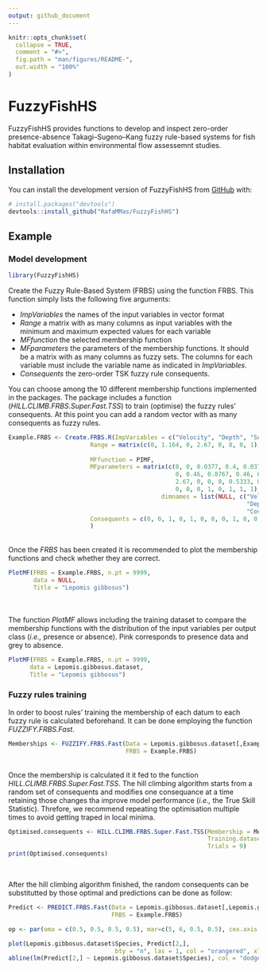 ```yaml
---
output: github_document
---
```


<!-- README.md is generated from README.Rmd. Please edit that file -->

```r
knitr::opts_chunk$set(
  collapse = TRUE,
  comment = "#>",
  fig.path = "man/figures/README-",
  out.width = "100%"
)
```

# FuzzyFishHS

<!-- badges: start -->
<!-- badges: end -->

FuzzyFishHS provides functions to develop and inspect zero-order presence-absence Takagi–Sugeno–Kang fuzzy rule-based systems for fish habitat evaluation within environmental flow assessemnt studies. 

## Installation

You can install the development version of FuzzyFishHS from [GitHub](https://github.com/) with:

``` r
# install.packages("devtools")
devtools::install_github("RafaMMas/FuzzyFishHS")
```

## Example

### Model development

```r
library(FuzzyFishHS)
```

Create the Fuzzy Rule-Based System (FRBS) using the function FRBS. This function simply lists the following five arguments:

- *ImpVariables* the names of the input variables in vector format
- *Range* a matrix with as many columns as input variables with the minimum and maximum expected values for each variable
- *MFfunction* the selected membership function
- *MFparameters* the parameters of the membership functions. It should be a matrix with as many columns as fuzzy sets. The columns for each variable must include the variable name as indicated in *ImpVariables*.
- *Consequents* the zero-order TSK fuzzy rule consequents.

You can choose among the 10 different membership functions implemented in the packages. The package includes a function (*HILL.CLIMB.FRBS.Super.Fast.TSS*) to train (optimise) the fuzzy rules' consequents. At this point you can add a random vector with as many consequents as fuzzy rules. 
<br>
```r
Example.FRBS <- Create.FRBS.R(ImpVariables = c("Velocity", "Depth", "Substrate.index", "Cover.index"),
                       Range = matrix(c(0, 1.164, 0, 2.67, 0, 8, 0, 1), ncol = 4, dimnames = list(NULL, c("Velocity", "Depth", "Substrate.index", "Cover.index")
                                                                                                  )),
                       MFfunction = PIMF,
                       MFparameters = matrix(c(0, 0, 0.0377, 0.4, 0.0377, 0.4, 1.164, 1.164, 0, 
                                               0, 0.46, 0.8767, 0.46, 0.8767, 1.3067, 2.67, 1.3067, 2.67, 2.67, 
                                               2.67, 0, 0, 0, 0.5333, 0, 0.5333, 3.8667, 6, 3.8667, 6, 8, 8, 
                                               0, 0, 0, 1, 0, 1, 1, 1), ncol = 10, 
                                           dimnames = list(NULL, c("VelocityL", "VelocityH", "DepthL", 
                                                                   "DepthM", "DepthH", "Substrate.indexL", "Substrate.indexM", "Substrate.indexH", 
                                                                   "Cover.indexL", "Cover.indexH"))),
                       Consequents = c(0, 0, 1, 0, 1, 0, 0, 0, 1, 0, 0, 0, 0, 0, 0, 0, 0, 0, 1, 0, 1, 1, 0, 0.5, 0, 0, 1, 0, 0, 1, 1, 0, 0, 0, 0, 0)
                       )
```
<br>
Once the *FRBS* has been created it is recommended to plot the membership functions and check whether they are correct.
<br>
```r
PlotMF(FRBS = Example.FRBS, n.pt = 9999,
       data = NULL,
       Title = "Lepomis gibbosus")
```
<br>
<br>
The function *PlotMF* allows including the training dataset to compare the membership functions with the distribution of the input variables per output class (*i.e.,* presence or absence). Pink corresponds to presence data and grey to absence.
<br>
```r
PlotMF(FRBS = Example.FRBS, n.pt = 9999,
      data = Lepomis.gibbosus.dataset,
      Title = "Lepomis gibbosus")
```

### Fuzzy rules training

In order to boost rules' training the membership of each datum to each fuzzy rule is calculated beforehand. It can be done employing the function *FUZZIFY.FRBS.Fast*.
<br>
```r
Memberships <- FUZZIFY.FRBS.Fast(Data = Lepomis.gibbosus.dataset[,Example.FRBS$ImpVariables],
                                 FRBS = Example.FRBS)
```
<br>
Once the membership is calculated it it fed to the function *HILL.CLIMB.FRBS.Super.Fast.TSS*. The hill climbing algorithm starts from a random set of consequents and modifies one consequance at a time retaining those changes tha improve model performance (*i.e.,* the True Skill Statistic). Threfore, we recommend repeating the optimisation multiple times to avoid getting traped in local minima.
<br>
```r
Optimised.consequents <- HILL.CLIMB.FRBS.Super.Fast.TSS(Membership = Memberships,
                                                        Training.dataset = Lepomis.gibbosus.dataset,
                                                        Trials = 9)
print(Optimised.consequents)

```
<br>

After the hill climbing algorithm finished, the random consequents can be substitutted by those optimal and predictions can be done as follow:

```r

Predict <- PREDICT.FRBS.Fast(Data = Lepomis.gibbosus.dataset[,Lepomis.gibbosus.FRBS$ImpVariables],
                             FRBS = Example.FRBS)

op <- par(oma = c(0.5, 0.5, 0.5, 0.5), mar=c(5, 6, 0.5, 0.5), cex.axis = 1.5, cex.lab = 2, mgp = c(3.5, 1, 0))

plot(Lepomis.gibbosus.dataset$Species, Predict[2,],
                              bty = "n", las = 1, col = "orangered", xlab = "Observed", ylab = "Predicted")
abline(lm(Predict[2,] ~ Lepomis.gibbosus.dataset$Species), col = "dodgerblue")

```

<br>

